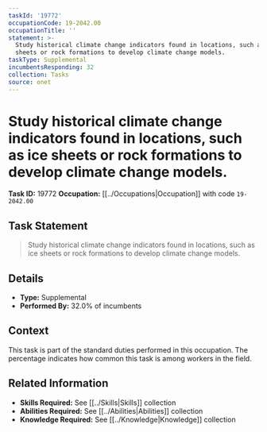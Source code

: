```yaml
---
taskId: '19772'
occupationCode: 19-2042.00
occupationTitle: ''
statement: >-
  Study historical climate change indicators found in locations, such as ice
  sheets or rock formations to develop climate change models.
taskType: Supplemental
incumbentsResponding: 32
collection: Tasks
source: onet
---
```

# Study historical climate change indicators found in locations, such as ice sheets or rock formations to develop climate change models.

**Task ID:** 19772
**Occupation:** [[../Occupations|Occupation]] with code `19-2042.00`

## Task Statement

> Study historical climate change indicators found in locations, such as ice sheets or rock formations to develop climate change models.

## Details

- **Type:** Supplemental
- **Performed By:** 32.0% of incumbents

## Context

This task is part of the standard duties performed in this occupation. The percentage indicates how common this task is among workers in the field.

## Related Information

- **Skills Required:** See [[../Skills|Skills]] collection
- **Abilities Required:** See [[../Abilities|Abilities]] collection
- **Knowledge Required:** See [[../Knowledge|Knowledge]] collection
